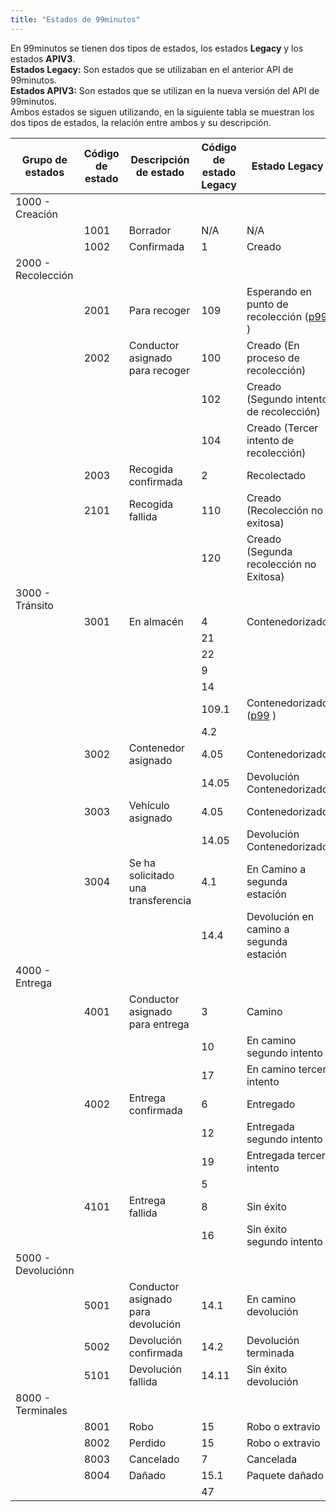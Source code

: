 ```yaml
---
title: "Estados de 99minutos"
---
```

En 99minutos se tienen dos tipos de estados, los estados **Legacy** y los estados **APIV3**.  
**Estados Legacy:** Son estados que se utilizaban en el anterior API de 99minutos.  
**Estados APIV3:** Son estados que se utilizan en la nueva versión del API de 99minutos.  
Ambos estados se siguen utilizando, en la siguiente tabla se muestran los dos tipos de estados, la relación entre ambos y su descripción.

| Grupo de estados | Código de estado | Descripción de estado | Código de estado Legacy | Estado Legacy |
| --- | --- | --- | --- | --- |
| 1000 - Creación |     |     |     |     |
|     | 1001 | Borrador | N/A | N/A |
|     | 1002 | Confirmada | 1   | Creado |
| 2000 - Recolección |     |     |     |     |
|     | 2001 | Para recoger | 109 | Esperando en punto de recolección ([p99](/docs/punto99) ) |
|     | 2002 | Conductor  asignado para recoger | 100 | Creado (En proceso de recolección) |
|     |     |     | 102 | Creado (Segundo intento de recolección) |
|     |     |     | 104 | Creado (Tercer intento de recolección) |
|     | 2003 | Recogida confirmada | 2   | Recolectado |
|     | 2101 | Recogida fallida | 110 | Creado (Recolección no exitosa) |
|     |     |     | 120 | Creado (Segunda recolección no Exitosa) |
| 3000 - Tránsito |     |     |     |     |
|     | 3001 | En almacén | 4   | Contenedorizado |
|     |     |     | 21  |     |
|     |     |     | 22  |     |
|     |     |     | 9   |     |
|     |     |     | 14  |     |
|     |     |     | 109.1 | Contenedorizado ([p99](/docs/punto99) ) |
|     |     |     | 4.2 |     |
|     | 3002 | Contenedor  asignado | 4.05 | Contenedorizado |
|     |     |     | 14.05 | Devolución Contenedorizado |
|     | 3003 | Vehículo asignado | 4.05 | Contenedorizado |
|     |     |     | 14.05 | Devolución Contenedorizado |
|     | 3004 | Se ha solicitado una transferencia | 4.1 | En Camino a segunda estación |
|     |     |     | 14.4 | Devolución en camino a segunda estación |
| 4000 - Entrega |     |     |     |     |
|     | 4001 | Conductor asignado para entrega | 3   | Camino |
|     |     |     | 10  | En camino segundo intento |
|     |     |     | 17  | En camino tercer intento |
|     | 4002 | Entrega confirmada | 6   | Entregado |
|     |     |     | 12  | Entregada segundo intento |
|     |     |     | 19  | Entregada tercer intento |
|     |     |     | 5   |     |
|     | 4101 | Entrega fallida | 8   | Sin éxito |
|     |     |     | 16  | Sin éxito segundo intento |
| 5000 - Devoluciónn |     |     |     |     |
|     | 5001 | Conductor asignado para devolución | 14.1 | En camino devolución |
|     | 5002 | Devolución confirmada | 14.2 | Devolución terminada |
|     | 5101 | Devolución fallida | 14.11 | Sin éxito devolución |
| 8000 - Terminales |     |     |     |     |
|     | 8001 | Robo | 15  | Robo o extravio |
|     | 8002 | Perdido | 15  | Robo o extravio |
|     | 8003 | Cancelado | 7   | Cancelada |
|     | 8004 | Dañado | 15.1 | Paquete dañado |
|     |     |     | 47  |     |

